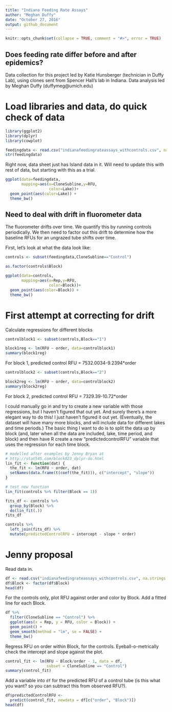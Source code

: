 ```yaml
---
title: "Indiana Feeding Rate Assays"
author: "Meghan Duffy"
date: "October 27, 2016"
output: github_document
---
```


```r
knitr::opts_chunk$set(collapse = TRUE, comment = "#>", error = TRUE)
```

## Does feeding rate differ before and after epidemics?

Data collection for this project led by Katie Hunsberger (technician in Duffy Lab), using clones sent from Spencer Hall's lab in Indiana. Data analysis led by Meghan Duffy (duffymeg@umich.edu)

# Load libraries and data, do quick check of data
```r
library(ggplot2)
library(dplyr)
library(cowplot)

feedingdata <- read.csv("indianafeedingrateassays_withcontrols.csv", na.strings=".")
str(feedingdata)
```
Right now, data sheet just has Island data in it. Will need to update this with rest of data, but starting with this as a trial.

```r
ggplot(data=feedingdata,
       mapping=aes(x=CloneSubline,y=RFU,
                   color=Lake))+
  geom_point(aes(color=Lake)) +
  theme_bw() 
```

## Need to deal with drift in fluorometer data
The fluorometer drifts over time. We quantify this by running controls periodically. We then need to factor out this drift to determine how the baseline RFUs for an ungrazed tube shifts over time. 

First, let's look at what the data look like:
```r
controls <- subset(feedingdata,CloneSubline=="Control")

as.factor(controls$Block)

ggplot(data=controls,
       mapping=aes(x=Rep,y=RFU,
                   color=Block))+
  geom_point(aes(color=Block)) +
  theme_bw() 

```

# First attempt at correcting for drift
Calculate regressions for different blocks
```r
controlblock1 <- subset(controls,Block=="1")

block1reg <- lm(RFU ~ order, data=controlblock1)
summary(block1reg)
```

For block 1, predicted control RFU = 7532.0034-9.2394*order

```r
controlblock2 <- subset(controls,Block=="2")

block2reg <- lm(RFU ~ order, data=controlblock2)
summary(block2reg)
```

For block 2, predicted control RFU = 7329.39-10.72*order

I could manually go in and try to create a new variable with those regressions, but I haven't figured that out yet. And surely there's a more elegant way to do this! I just haven't figured it out yet. (Eventually, the dataset will have many more blocks, and will include data for different lakes and time periods.) The basic thing I want to do is to split the data up by block (and, later when all the data are included, lake, time period, and block) and then have R create a new "predictedcontrolRFU" variable that uses the regression for each time block.

```r
# modelled after examples by Jenny Bryan at
# http://stat545.com/block023_dplyr-do.html
lin_fit <- function(dat) {
  the_fit <- lm(RFU ~ order, dat)
  setNames(data.frame(t(coef(the_fit))), c("intercept", "slope"))
}

# test new function
lin_fit(controls %>% filter(Block == 1))

fits_df <- controls %>%
  group_by(Block) %>% 
  do(lin_fit(.))
fits_df

controls %>%
  left_join(fits_df) %>%
  mutate(predictedControlRFU = intercept - slope * order)
```

# Jenny proposal

Read data in.

```r
df <- read.csv("indianafeedingrateassays_withcontrols.csv", na.strings = ".")
df$Block <- factor(df$Block)
head(df)
```

For the controls only, plot RFU against order and color by Block. Add a fitted line for each Block.

```r
df %>%
  filter(CloneSubline == "Control") %>% 
  ggplot(aes(x = Rep, y = RFU, color = Block)) +
  geom_point() +
  geom_smooth(method = "lm", se = FALSE) +
  theme_bw() 
```

Regress RFU on order within Block, for the controls. Eyeball-o-metrically check the intercept and slope against the plot.

```r
control_fit <- lm(RFU ~ Block/order - 1, data = df,
                  subset = CloneSubline == "Control")
summary(control_fit)
```

Add a variable into `df` for the predicted RFU of a control tube (is this what you want? so you can subtract this from observed RFU?).

```r
df$predictedControlRFU <-
  predict(control_fit, newdata = df[c("order", "Block")])
head(df)
```
